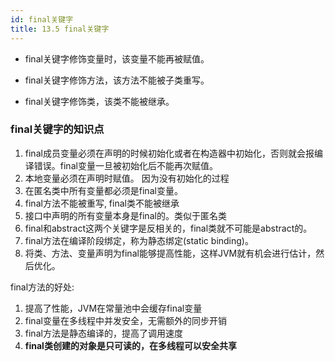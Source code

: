 ```yaml
---
id: final关键字
title: 13.5 final关键字
---
```


- final关键字修饰变量时，该变量不能再被赋值。

<ImgBox src="https://images.shiguangping.com/imgs/20200428153750.png" width='400px' />



- final关键字修饰方法，该方法不能被子类重写。

- final关键字修饰类，该类不能被继承。



### final关键字的知识点

1. final成员变量必须在声明的时候初始化或者在构造器中初始化，否则就会报编译错误。final变量一旦被初始化后不能再次赋值。
2. 本地变量必须在声明时赋值。 因为没有初始化的过程
3. 在匿名类中所有变量都必须是final变量。
4. final方法不能被重写, final类不能被继承
5. 接口中声明的所有变量本身是final的。类似于匿名类
6. final和abstract这两个关键字是反相关的，final类就不可能是abstract的。
7. final方法在编译阶段绑定，称为静态绑定(static binding)。
8. 将类、方法、变量声明为final能够提高性能，这样JVM就有机会进行估计，然后优化。

final方法的好处:

1. 提高了性能，JVM在常量池中会缓存final变量
2. final变量在多线程中并发安全，无需额外的同步开销
3. final方法是静态编译的，提高了调用速度
4. **final类创建的对象是只可读的，在多线程可以安全共享**

